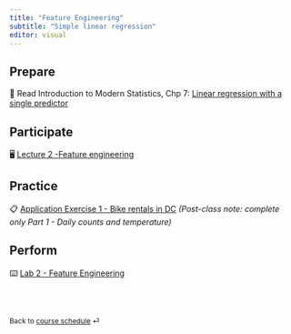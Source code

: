 ```yaml
---
title: "Feature Engineering"
subtitle: "Simple linear regression"
editor: visual
---
```


## Prepare

📖 Read Introduction to Modern Statistics, Chp 7: [Linear regression with a single predictor](https://openintro-ims.netlify.app/model-slr.html)

## Participate

🖥️ [Lecture 2 -Feature engineering](/slides/BSMM_8740_lec-02.html)

## Practice

📋 [Application Exercise 1 - Bike rentals in DC](/ae/ae-1-dcbikeshare.html) *(Post-class note: complete only Part 1 - Daily counts and temperature)*

## Perform

⌨️ [Lab 2 - Feature Engineering](/labs/BSMM_8740_lab-2.html "Lab instructions")

<br><br>

::: {style="font-size: 0.875em;"}
Back to [course schedule](/ "Course schedule") ⏎
:::
